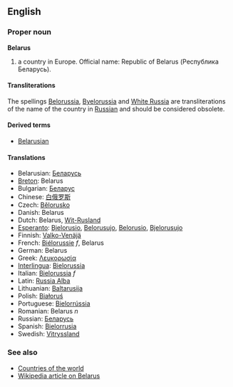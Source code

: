 ==English==

===Proper noun===
'''Belarus'''

# a country in Europe. Official name: Republic of Belarus (Республика Беларусь).

====Transliterations====
The spellings [[Belorussia]], [[Byelorussia]] and [[White Russia]] are transliterations of the name of the country in [[Russian]] and should be considered obsolete.

====Derived terms====
*[[Belarusian]]

====Translations====
*Belarusian: [[Беларусь]]
*[[Breton]]: Belarus
*Bulgarian: [[Беларус]]
*Chinese: [[白俄罗斯]]
*Czech: [[Bělorusko]]
*Danish: Belarus
*Dutch: Belarus, [[Wit-Rusland]]
*[[Esperanto]]: [[Bjelorusio]], [[Belorusujo]], [[Belorusio]], [[Bjelorusujo]]
*Finnish: [[Valko-Venäjä]]
*French: [[Biélorussie]] ''f'', Belarus
*German: Belarus
*Greek: [[Λευκορωσία]]
*[[Interlingua]]: [[Bielorussia]]
*Italian: [[Bielorussia]] ''f''
*Latin: [[Russia Alba]]
*Lithuanian: [[Baltarusija]]
*Polish: [[Białoruś]]
*Portuguese: [[Bielorrússia]]
*Romanian: Belarus ''n''
*Russian: [[Беларусь]]
*Spanish: [[Bielorrusia]]
*Swedish: [[Vitryssland]]

===See also===
*[[Countries of the world]]
*[[w:en:Belarus|Wikipedia article on Belarus]]